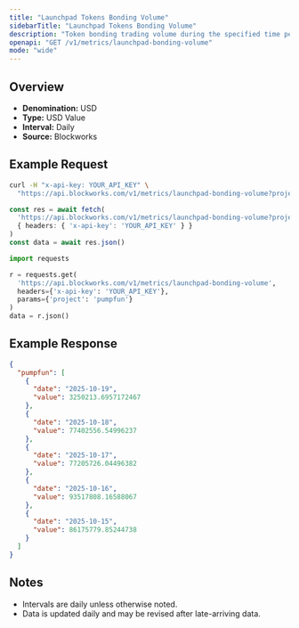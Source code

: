 ```yaml
---
title: "Launchpad Tokens Bonding Volume"
sidebarTitle: "Launchpad Tokens Bonding Volume"
description: "Token bonding trading volume during the specified time period for given launchpad."
openapi: "GET /v1/metrics/launchpad-bonding-volume"
mode: "wide"
---
```


## Overview

- **Denomination:** USD
- **Type:** USD Value
- **Interval:** Daily
- **Source:** Blockworks

## Example Request

<CodeGroup>

```bash cURL
curl -H "x-api-key: YOUR_API_KEY" \
  "https://api.blockworks.com/v1/metrics/launchpad-bonding-volume?project=pumpfun"
```

```typescript TypeScript
const res = await fetch(
  'https://api.blockworks.com/v1/metrics/launchpad-bonding-volume?project=pumpfun',
  { headers: { 'x-api-key': 'YOUR_API_KEY' } }
)
const data = await res.json()
```

```python Python
import requests

r = requests.get(
  'https://api.blockworks.com/v1/metrics/launchpad-bonding-volume',
  headers={'x-api-key': 'YOUR_API_KEY'},
  params={'project': 'pumpfun'}
)
data = r.json()
```

</CodeGroup>

## Example Response

```json
{
  "pumpfun": [
    {
      "date": "2025-10-19",
      "value": 3250213.6957172467
    },
    {
      "date": "2025-10-18",
      "value": 77402556.54996237
    },
    {
      "date": "2025-10-17",
      "value": 77205726.04496382
    },
    {
      "date": "2025-10-16",
      "value": 93517808.16588067
    },
    {
      "date": "2025-10-15",
      "value": 86175779.85244738
    }
  ]
}
```

## Notes
- Intervals are daily unless otherwise noted.
- Data is updated daily and may be revised after late-arriving data.